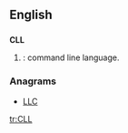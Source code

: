 ==English==

==={{abbreviation-old|en}}===
'''CLL'''

# {{computing}}: command line language.

===Anagrams===
* [[LLC#English|LLC]]

[[tr:CLL]]
